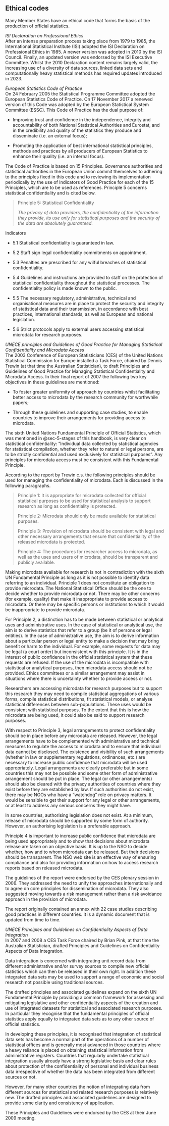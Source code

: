 ## Ethical codes

Many Member States have an ethical code that forms the basis of the production of official statistics.

*ISI Declaration on Professional Ethics*\
After an intense preparation process taking place from 1979 to 1985, the International Statistical Institute (ISI) adopted the ISI Declaration on Professional Ethics in 1985. A newer version was adopted in 2010 by the ISI Council. Finally, an updated version was endorsed by the ISI Executive Committee. Whilst the 2010 Declaration content remains largely valid, the increasing use of a diversity of data sources, linked data sets and computationally heavy statistical methods has required updates introduced in 2023.

*European Statistics Code of Practice*\
On 24 February 2005 the Statistical Programme Committee adopted the European Statistics Code of Practice. On 17 November 2017 a renewed version of this Code was adopted by the European Statistical System Committee (ESSC). This Code of Practice has the dual purpose of:

-   Improving trust and confidence in the independence, integrity and accountability of both National Statistical Authorities and Eurostat, and in the credibility and quality of the statistics they produce and disseminate (i.e. an external focus);

-   Promoting the application of best international statistical principles, methods and practices by all producers of European Statistics to enhance their quality (i.e. an internal focus).

The Code of Practice is based on 15 Principles. Governance authorities and statistical authorities in the European Union commit themselves to adhering to the principles fixed in this code and to reviewing its implementation periodically by the use of Indicators of Good Practice for each of the 15 Principles, which are to be used as references. Principle 5 concerns statistical confidentiality and is cited below.

> Principle 5: Statistical Confidentiality
> 
> *The privacy of data providers, the confidentiality of the information they provide, its use only for statistical purposes and the security of the data are absolutely guaranteed.*

Indicators

- 5.1 Statistical confidentiality is guaranteed in law.

-	5.2 Staff sign legal confidentiality commitments on appointment.

-	5.3 Penalties are prescribed for any wilful breaches of statistical confidentiality.

-	5.4 Guidelines and instructions are provided to staff on the protection of statistical confidentiality throughout the statistical processes. The confidentiality policy is made known to the public.

-	5.5 The necessary regulatory, administrative, technical and organisational measures are in place to protect the security and integrity of statistical data and their transmission, in accordance with best practices, international standards, as well as European and national legislation.

-	5.6 Strict protocols apply to external users accessing statistical microdata for research purposes.

*UNECE principles and Guidelines of Good Practice for Managing Statistical Confidentiality and Microdata Access*\
The 2003 Conference of European Statisticians (CES) of the United Nations Statistical Commission for Europe installed a Task Force, chaired by Dennis Trewin (at that time the Australian Statistician), to draft Principles and Guidelines of Good Practice for Managing Statistical Confidentiality and Microdata Access. In their final report of 2007 the following two key objectives in these guidelines are mentioned:

-   To foster greater uniformity of approach by countries whilst facilitating better access to microdata by the research community for worthwhile papers;

-   Through these guidelines and supporting case studies, to enable countries to improve their arrangements for providing access to microdata.

The sixth United Nations Fundamental Principle of Official Statistics, which was mentioned in @sec-5-stages of this handbook, is very clear on statistical confidentiality: "Individual data collected by statistical agencies for statistical compilation, whether they refer to natural or legal persons, are to be strictly confidential and used exclusively for statistical purposes". Any principles for microdata access must be consistent with this Fundamental Principle.

According to the report by Trewin c.s. the following principles should be used for managing the confidentiality of microdata. Each is discussed in the following paragraphs.

> Principle 1: It is appropriate for microdata collected for official statistical purposes to be used for statistical analysis to support research as long as confidentiality is protected.
>
> Principle 2: Microdata should only be made available for statistical purposes.
>
> Principle 3: Provision of microdata should be consistent with legal and other necessary arrangements that ensure that confidentiality of the released microdata is protected.
>
> Principle 4: The procedures for researcher access to microdata, as well as the uses and users of microdata, should be transparent and publicly available.

Making microdata available for research is not in contradiction with the sixth UN Fundamental Principle as long as it is not possible to identify data referring to an individual. Principle 1 does not constitute an obligation to provide microdata. The National Statistical Office should be the one to decide whether to provide microdata or not. There may be other concerns (for example, quality) that make it inappropriate to provide access to microdata. Or there may be specific persons or institutions to which it would be inappropriate to provide microdata.

For Principle 2, a distinction has to be made between statistical or analytical uses and administrative uses. In the case of statistical or analytical use, the aim is to derive statistics that refer to a group (be it of persons or legal entities). In the case of administrative use, the aim is to derive information about a particular person or legal entity to make a decision that may bring benefit or harm to the individual. For example, some requests for data may be legal (a court order) but inconsistent with this principle. It is in the interest of public confidence in the official statistical system that these requests are refused. If the use of the microdata is incompatible with statistical or analytical purposes, then microdata access should not be provided. Ethics committees or a similar arrangement may assist in situations where there is uncertainty whether to provide access or not.

Researchers are accessing microdata for research purposes but to support this research they may need to compile statistical aggregations of various forms, compile statistical distributions, fit statistical models, or analyse statistical differences between sub-populations. These uses would be consistent with statistical purposes. To the extent that this is how the microdata are being used, it could also be said to support research purposes.

With respect to Principle 3, legal arrangements to protect confidentiality should be in place before any microdata are released. However, the legal arrangements have to be complemented with administrative and technical measures to regulate the access to microdata and to ensure that individual data cannot be disclosed. The existence and visibility of such arrangements (whether in law or supplementary regulations, ordinances, etc.) are necessary to increase public confidence that microdata will be used appropriately. Legal arrangements are clearly preferable but in some countries this may not be possible and some other form of administrative arrangement should be put in place. The legal (or other arrangements) should also be cleared with the privacy authorities of countries where they exist before they are established by law. If such authorities do not exist, there may be NGOs who have a "watchdog" role on privacy matters. It would be sensible to get their support for any legal or other arrangements, or at least to address any serious concerns they might have.

In some countries, authorising legislation does not exist. At a minimum, release of microdata should be supported by some form of authority. However, an authorising legislation is a preferable approach.

Principle 4 is important to increase public confidence that microdata are being used appropriately and to show that decisions about microdata release are taken on an objective basis. It is up to the NSO to decide whether, how and to whom microdata can be released. But their decisions should be transparent. The NSO web site is an effective way of ensuring compliance and also for providing information on how to access research reports based on released microdata.

The guidelines of the report were endorsed by the CES plenary session in 2006. They addressed the need to unify the approaches internationally and to agree on core principles for dissemination of microdata. They also suggested moving towards a risk management rather than a risk avoidance approach in the provision of microdata.

The report originally contained an annex with 22 case studies describing good practices in different countries. It is a dynamic document that is updated from time to time.

*UNECE Principles and Guidelines on Confidentiality Aspects of Data Integration*\
In 2007 and 2008 a CES Task Force chaired by Brian Pink, at that time the Australian Statistician, drafted Principles and Guidelines on Confidentiality Aspects of Data Integration.

Data integration is concerned with integrating unit record data from different administrative and/or survey sources to compile new official statistics which can then be released in their own right. In addition these integrated data sets may be used to support a range of economic and social research not possible using traditional sources.

The drafted principles and associated guidelines expand on the sixth UN Fundamental Principle by providing a common framework for assessing and mitigating legislative and other confidentiality aspects of the creation and use of integrated datasets for statistical and associated research purposes. In particular they recognise that the fundamental principles of official statistics apply equally to integrated data sets as to any other source of official statistics.

In developing these principles, it is recognised that integration of statistical data sets has become a normal part of the operations of a number of statistical offices and is generally most advanced in those countries where a heavy reliance is placed on obtaining statistical information from administrative registers. Countries that regularly undertake statistical integration usually already have a strong legislative basis and clear rules about protection of the confidentiality of personal and individual business data irrespective of whether the data has been integrated from different sources or not.

However, for many other countries the notion of integrating data from different sources for statistical and related research purposes is relatively new. The drafted principles and associated guidelines are designed to provide some clarity and consistency of application.

These Principles and Guidelines were endorsed by the CES at their June 2009 meeting.

